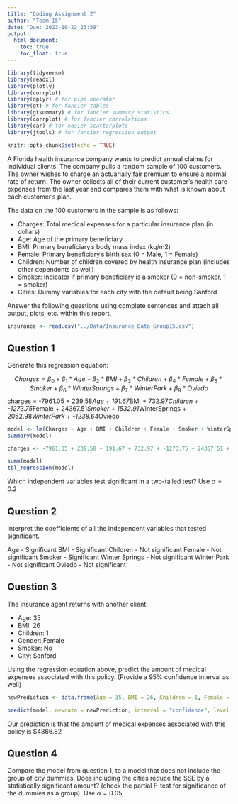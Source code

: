```yaml
---
title: "Coding Assignment 2"
author: "Team 15"
date: "Due: 2023-10-22 23:59"
output: 
  html_document:
    toc: true
    toc_float: true
---
```


```r
library(tidyverse)
library(readxl)
library(plotly)
library(corrplot)
library(dplyr) # for pipe operator
library(gt) # for fancier tables
library(gtsummary) # for fancier summary statistics
library(corrplot) # for fancier correlations
library(car) # for easier scatterplots
library(jtools) # for fancier regression output

knitr::opts_chunk$set(echo = TRUE)
```

A Florida health insurance company wants to predict annual claims for individual clients. The company pulls a random sample of 100 customers. The owner wishes to charge an actuarially fair premium to ensure a normal rate of return. The owner collects all of their current customer’s health care expenses from the last year and compares them with what is known about each customer’s plan. 

The data on the 100 customers in the sample is as follows:

-	Charges: Total medical expenses for a particular insurance plan (in dollars)
-	Age: Age of the primary beneficiary
-	BMI: Primary beneficiary’s body mass index (kg/m2)
-	Female: Primary beneficiary’s birth sex (0 = Male, 1 = Female)
-	Children: Number of children covered by health insurance plan (includes other dependents as well)
-	Smoker: Indicator if primary beneficiary is a smoker (0 = non-smoker, 1 = smoker)
-	Cities: Dummy variables for each city with the default being Sanford

Answer the following questions using complete sentences and attach all output, plots, etc. within this report.


```r
insurance <- read.csv("../Data/Insurance_Data_Group15.csv")
```



## Question 1

Generate this regression equation:

$$Charges = \beta_{0}+\beta_{1}*Age+\beta_{2}*BMI+\beta_{3}*Children + \beta_{4}*Female + \beta_{5}*Smoker + \beta_{6}*WinterSprings + \beta_{7}*WinterPark + \beta_{8}*Oviedo$$
charges = -7961.05 + 239.58*Age + 191.67*BMI + 732.97*Children + -1273.75*Female + 24367.51*Smoker + 1532.91*WinterSprings + 2052.98*WinterPark + -1238.64*Oviedo

```r
model <- lm(Charges ~ Age + BMI + Children + Female + Smoker + WinterSprings + WinterPark + Oviedo, data = Insurance_Data_Group15)
summary(model)

charges <- -7961.05 + 239.58 + 191.67 + 732.97 + -1273.75 + 24367.51 + 1532.91 + 2052.98 + -1238.64


```
```r

summ(model)
tbl_regression(model)

```
Which independent variables test significant in a two-tailed test? Use $\alpha = 0.2$


## Question 2

Interpret the coefficients of all the independent variables that tested significant.

Age - Significant
BMI - Significant
Children - Not significant
Female - Not significant
Smoker - Significant
Winter Springs - Not significant
Winter Park - Not significant
Oviedo - Not significant

## Question 3

The insurance agent returns with another client:

- Age: 35
- BMI: 26
- Children: 1
- Gender: Female
- Smoker: No
- City: Sanford

Using the regression equation above, predict the amount of medical expenses associated with this policy. (Provide a 95% confidence interval as well)

```r

newPrediction <- data.frame(Age = 35, BMI = 26, Children = 1, Female = 1, Smoker = 0, Sanford = 1, WinterSprings = 0, WinterPark = 0, Oviedo = 0)

predict(model, newdata = newPrediction, interval = "confidence", level = .95)

```
Our prediction is that the amount of medical expenses associated with this policy is $4866.82

## Question 4

Compare the model from question 1, to a model that does not include the group of city dummies. Does including the cities reduce the SSE by a statistically significant amount? (check the partial F-test for significance of the dummies as a group). Use $\alpha = 0.05$

```r


```
